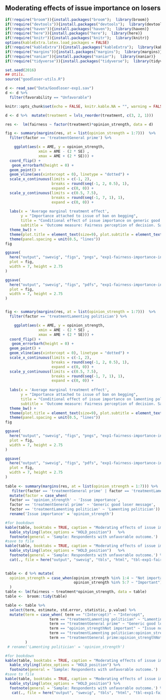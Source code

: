 
## Moderating effects of issue importance on losers

```r
if(!require("broom")){install.packages("broom");  library(broom)}
if(!require("devtools")){install.packages("devtools");  library(devtools)}
if(!require("haven")){install.packages("haven");  library(haven)}
if(!require("here")){install.packages("here");  library(here)}
if(!require("knitr")){install.packages("knitr");  library(knitr)}
options(kableExtra.latex.load_packages = FALSE) 
if(!require("kableExtra")){install.packages("kableExtra");  library(kableExtra)}
if(!require("margins")){install.packages("margins");  library(margins)}
if(!require("naniar")){install.packages("naniar");  library(naniar)}
if(!require("tidyverse")){install.packages("tidyverse");  library(tidyverse)}

set.seed(2016)
## Utils. 
source("goodloser-utils.R")

d <- read_sav("Data/Goodloser-exp1.sav")
d <- d %>% 
  filter(favorability == "Unfavorable") 

knitr::opts_chunk$set(echo = FALSE, knitr.kable.NA = "", warning = FALSE, message = FALSE)

d <- d %>%  mutate(treatment = lvls_reorder(treatment, c(3, 2, 1)))


```

```r
res <-  lm(fairness ~ factor(treatment)*opinion_strength, data = d) 

fig <- summary(margins(res, at = list(opinion_strength = 1:7)))  %>% 
  filter(factor == 'treatmentGeneral prime') %>% 

    ggplot(aes(x = AME, y = opinion_strength,
               xmin = AME - (2 * SE) ,
               xmax = AME + (2 * SE))) +
  coord_flip() +
   geom_errorbarh(height = 0) +
  geom_point() +
  geom_vline(aes(xintercept = 0), linetype = "dotted") +
  scale_x_continuous(limits = c(-1, 2),
                     breaks = round(seq(-1, 2, 0.5), 1),
                     expand = c(0, 0)) +
  scale_y_continuous(limits = c(0.5, 7.5),
                     breaks = round(seq(-1, 7, 1), 1),
                     expand = c(0, 0)) +
  
  labs(x = 'Average marginal treatment effect',
       y = "Importance attached to issue of ban on begging",
       title = "Conditional effect of issue importance on generic good loser prime treatment.",
       subtitle = 'Outcome measure: Fairness perception of decision. Sample: Respondents with unfavorable outcome.') +
  theme_bw() +
  theme(plot.title = element_text(size=9), plot.subtitle = element_text(size=8), plot.margin = unit(c(2, 2, 2, 2), "mm"), axis.text.x=element_text(size=rel(0.7))) +
  theme(panel.spacing = unit(0.5, "lines"))
fig

ggsave(
  here("output", "swevig", "figs", "pngs", "exp1-fairness-importance-int-generalprime-losers.png"),
  plot = fig,
  width = 7, height = 2.75
)

ggsave(
  here("output", "swevig", "figs", "pdfs", "exp1-fairness-importance-int-generalprime-losers.pdf"),
  plot = fig,
  width = 7, height = 2.75
)


fig <- summary(margins(res, at = list(opinion_strength = 1:7)))  %>% 
  filter(factor == 'treatmentLamenting politician') %>% 

    ggplot(aes(x = AME, y = opinion_strength,
               xmin = AME - (2 * SE) ,
               xmax = AME + (2 * SE))) +
  coord_flip() +
   geom_errorbarh(height = 0) +
  geom_point() +
  geom_vline(aes(xintercept = 0), linetype = "dotted") +
  scale_x_continuous(limits = c(-1, 2),
                     breaks = round(seq(-1, 2, 0.5), 1),
                     expand = c(0, 0)) +
  scale_y_continuous(limits = c(0.5, 7.5),
                     breaks = round(seq(-1, 7, 1), 1),
                     expand = c(0, 0)) +
  
  labs(x = 'Average marginal treatment effect',
       y = "Importance attached to issue of ban on begging",
       title = "Conditional effect of issue importance on lamenting politician treatment.",
       subtitle = 'Outcome measure: Fairness perception of decision. Sample: Respondents with unfavorable outcome.') +
  theme_bw() +
  theme(plot.title = element_text(size=9), plot.subtitle = element_text(size=8), plot.margin = unit(c(2, 2, 2, 2), "mm"), axis.text.x=element_text(size=rel(0.7))) +
  theme(panel.spacing = unit(0.5, "lines"))
fig

ggsave(
  here("output", "swevig", "figs", "pngs", "exp1-fairness-importance-int-lamenting-losers.png"),
  plot = fig,
  width = 7, height = 2.75
)

ggsave(
  here("output", "swevig", "figs", "pdfs", "exp1-fairness-importance-int-lamenting-losers.pdf"),
  plot = fig,
  width = 7, height = 2.75
)
    
table <- summary(margins(res, at = list(opinion_strength = 1:7))) %>%
   filter(factor == 'treatmentGeneral prime' | factor == 'treatmentLamenting politician') %>% 
  mutate(factor = case_when(
  factor == 'opinion_strength' ~ 'Issue importance',
  factor == 'treatmentGeneral prime' ~ 'Generic good loser message',
  factor == 'treatmentLamenting politician' ~ 'Lamenting politician')) %>% 
  rename('Issue importance' = 'opinion_strength')

#for bookdown
kable(table, booktabs = TRUE, caption = "Moderating effects of issue importance on experimental treatment, Study 1", digits = 2, col.names = linebreak(c("Factor", 'Issue importance', "AME", "SE", "z-statistic", "p value", 'Lower', 'Upper'))) %>% 
  kable_styling(latex_options = "HOLD_position")   %>% 
  footnote(general = 'Sample: Respondents with unfavorable outcome.')
#save to file
kable(table, booktabs = TRUE, caption = "Moderating effects of issue importance on experimental treatment, Study 1", digits = 2, col.names = linebreak(c("Factor", 'Issue importance', "AME", "SE", "z-statistic", "p value", 'Lower', 'Upper'))) %>% 
  kable_styling(latex_options = "HOLD_position")   %>% 
  footnote(general = 'Sample: Respondents with unfavorable outcome.') %>% 
  cat(., file = here("output", "swevig", "tbls", "html", "tbl-exp1-fairness-importance-int-losers.html"))
  

```


```r
table <- d %>% mutate(
  opinion_strength = case_when(opinion_strength %in% 1:4 ~ "Not important",
                               opinion_strength %in% 5:7 ~ "Important")
  )
table <- lm(fairness ~ treatment*opinion_strength, data = table)
table <-  broom::tidy(table)

table <- table %>% 
  select(term, estimate, std.error, statistic, p.value) %>% 
  mutate(term = case_when( term == "(Intercept)" ~ "Intercept",
                    term == "treatmentLamenting politician" ~ "Lamenting politician",
                    term == "treatmentGeneral prime" ~ "Generic good loser message",
                    term == "opinion_strengthNot important" ~ "Issue not important to respondent",
                    term == "treatmentLamenting politician:opinion_strengthNot important" ~ "Lamenting politician w/ issue not important to respondent",
                    term == "treatmentGeneral prime:opinion_strengthNot important" ~ "Generic good loser message w/ issue not important to respondent")
         ) 
 # rename('Lamenting politician' = 'opinion_strength')

#for bookdown
kable(table, booktabs = TRUE, caption = "Moderating effects of issue importance, Study 1", digits = 2, col.names = linebreak(c("Treatment value", "Estimate", "Std. Error", "t-statistic", "p value"))) %>% 
  kable_styling(latex_options = "HOLD_position") %>%
  footnote(general = 'Sample: Respondents with unfavorable outcome.')
#save to file
kable(table, booktabs = TRUE, caption = "Moderating effects of issue importance, Study 1", digits = 2, col.names = linebreak(c("Treatment value", "Estimate", "Std. Error", "t-statistic", "p value"))) %>% 
  kable_styling(latex_options = "HOLD_position") %>%
  footnote(general = 'Sample: Respondents with unfavorable outcome.') %>% 
   cat(., file = here("output", "swevig", "tbls", "html", "tbl-exp1-fairness-importance-int2-losers.html"))
  

```
